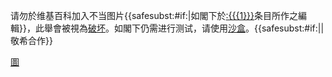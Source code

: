 {{{icon|[[File:Information orange.svg|25px]] }}}请勿於维基百科加入不当图片{{<includeonly>safesubst:</includeonly>#if:{{{1|}}}|如閣下於[[:{{{1}}}]]条目所作之編輯}}，此舉會被視為[[Wikipedia:破坏|破坏]]。如閣下仍需进行测试，请使用[[Wikipedia:沙盒|沙盒]]。{{<includeonly>safesubst:</includeonly>#if:{{{2|}}}|{{{2}}}|敬希合作}}<!-- Template:uw-image2 --><noinclude>
{{Templatesnotice|series = uw-image|max = 4im}}
[[Category:用戶警告模板|圖]]
</noinclude>